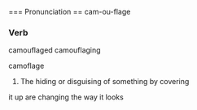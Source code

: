 
=== Pronunciation ==
cam-ou-flage
=== Verb ===
camouflaged
camouflaging

camoflage
#The hiding or disguising of something  by covering 
it up are changing the way it looks